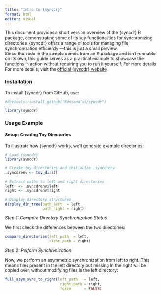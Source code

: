 ```yaml
---
title: "Intro to {syncdr}"
format: html
editor: visual
---
```


This document provides a short version overview of the {syncdr} R package, demonstrating some of its key functionalities for synchronizing directories. {syncdr} offers a range of tools for managing file synchronization efficiently —this is just a small preview.\
Since the code in the sample comes from an R package and isn't runnable on its own, this guide serves as a practical example to showcase the functions in action without requiring you to run it yourself. For more details For more details, visit the [official {syncdr} website](https://rossanatat.github.io/syncdr/).

### Installation

To install {syncdr} from GitHub, use:

```r
#devtools::install_github("RossanaTat/syncdr")

```

```r
library(syncdr)
```

### Usage Example

#### Setup: Creating Toy Directories

To illustrate how {syncdr} works, we'll generate example directories:

```r

# Load {syncdr}
library(syncdr)

# Create toy directories and initialize .syncdrenv
.syncdrenv <- toy_dirs()

# Extract paths to left and right directories
left  <- .syncdrenv$left
right <- .syncdrenv$right

# Display directory structures
display_dir_tree(path_left  = left,
                 path_right = right)


```

*Step 1: Compare Directory Synchronization Status*

We first check the differences between the two directories:

```r
compare_directories(left_path  = left,
                    right_path = right)
```

*Step 2: Perform Synchronization*

Now, we perform an asymmetric synchronization from left to right. This means files present in the left directory but missing in the right will be copied over, without modifying files in the left directory:

```r
full_asym_sync_to_right(left_path   = left,
                         right_path = right,
                         force      = FALSE)

```

